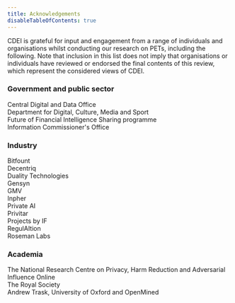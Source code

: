 ```yaml
---
title: Acknowledgements
disableTableOfContents: true
---
```



<CookieBanner />

CDEI is grateful for input and engagement from a range of individuals and organisations whilst conducting our research on PETs, including the following. Note that inclusion in this list does not imply that organisations or individuals have reviewed or endorsed the final contents of this review, which represent the considered views of CDEI.

### Government and public sector

Central Digital and Data Office <br />
Department for Digital, Culture, Media and Sport <br />
Future of Financial Intelligence Sharing programme <br />
Information Commissioner's Office

### Industry

Bitfount<br />
Decentriq<br />
Duality Technologies<br />
Gensyn<br />
GMV<br />
Inpher<br />
Private AI<br />
Privitar<br />
Projects by IF<br />
RegulAItion<br />
Roseman Labs

### Academia

The National Research Centre on Privacy, Harm Reduction and Adversarial Influence Online<br />
The Royal Society<br />
Andrew Trask, University of Oxford and OpenMined
